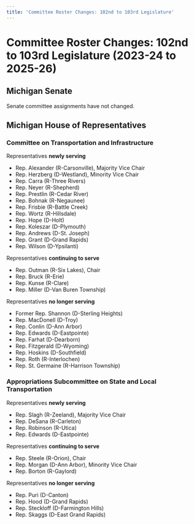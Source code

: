 ```yaml
---
title: 'Committee Roster Changes: 102nd to 103rd Legislature'
---
```


# Committee Roster Changes: 102nd to 103rd Legislature (2023-24 to 2025-26)

## Michigan Senate
Senate committee assignments have not changed.

## Michigan House of Representatives

### Committee on Transportation and Infrastructure

Representatives <b>newly serving</b>

- Rep. Alexander (R-Carsonville), Majority Vice Chair
- Rep. Herzberg (D-Westland), Minority Vice Chair
- Rep. Carra (R-Three Rivers)
- Rep. Neyer (R-Shepherd)
- Rep. Prestlin (R-Cedar River)
- Rep. Bohnak (R-Negaunee)
- Rep. Frisbie (R-Battle Creek)
- Rep. Wortz (R-Hillsdale)
- Rep. Hope (D-Holt)
- Rep. Koleszar (D-Plymouth)
- Rep. Andrews (D-St. Joseph)
- Rep. Grant (D-Grand Rapids)
- Rep. Wilson (D-Ypsilanti)

Representatives <b>continuing to serve</b>

- Rep. Outman (R-Six Lakes), Chair
- Rep. Bruck (R-Erie)
- Rep. Kunse (R-Clare)
- Rep. Miller (D-Van Buren Township)

Representatives <b>no longer serving</b>

- Former Rep. Shannon (D-Sterling Heights)
- Rep. MacDonell (D-Troy)
- Rep. Conlin (D-Ann Arbor)
- Rep. Edwards (D-Eastpointe)
- Rep. Farhat (D-Dearborn)
- Rep. Fitzgerald (D-Wyoming)
- Rep. Hoskins (D-Southfield)
- Rep. Roth (R-Interlochen)
- Rep. St. Germaine (R-Harrison Township)

### Appropriations Subcommittee on State and Local Transportation

Representatives <b>newly serving</b>

- Rep. Slagh (R-Zeeland), Majority Vice Chair
- Rep. DeSana (R-Carleton)
- Rep. Robinson (R-Utica)
- Rep. Edwards (D-Eastpointe)

Representatives <b>continuing to serve</b>

- Rep. Steele (R-Orion), Chair
- Rep. Morgan (D-Ann Arbor), Minority Vice Chair
- Rep. Borton (R-Gaylord)

Representatives <b>no longer serving</b>

- Rep. Puri (D-Canton)
- Rep. Hood (D-Grand Rapids)
- Rep. Steckloff (D-Farmington Hills)
- Rep. Skaggs (D-East Grand Rapids)